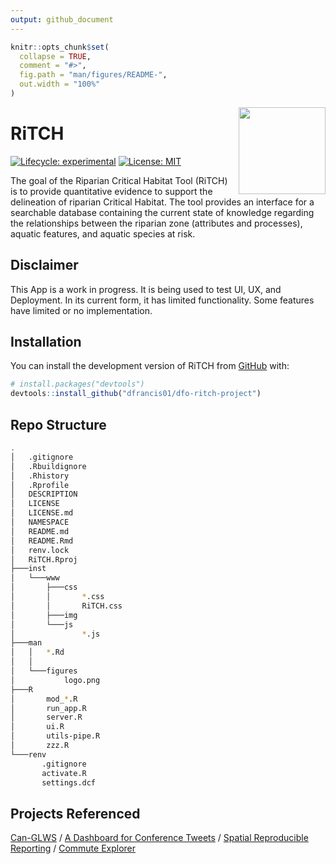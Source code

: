 ```yaml
---
output: github_document
---
```


<!-- README.md is generated from README.Rmd. Please edit that file -->

<!--
You'll still need to render `README.Rmd` regularly, to keep `README.md` up-to-date. `devtools::build_readme()` is handy for this. 
-->

```r
knitr::opts_chunk$set(
  collapse = TRUE,
  comment = "#>",
  fig.path = "man/figures/README-",
  out.width = "100%"
)
```
<!--RiTCH Logo-->
<img src="man/figures/logo.png" align="right" height="139"/>

<!--RiTCH Title-->
# **RiTCH**

<!-- badges: start -->

[![Lifecycle: experimental](https://img.shields.io/badge/lifecycle-experimental-orange.svg)](https://lifecycle.r-lib.org/articles/stages.html#experimental) [![License: MIT](https://img.shields.io/badge/License-MIT-brightgreen.svg)](https://opensource.org/licenses/MIT)
<!--release, build pass-->
<!-- badges: end -->

The goal of the Riparian Critical Habitat Tool (RiTCH) is to provide quantitative evidence to support the delineation of riparian Critical Habitat. The tool provides an interface for a searchable database containing the current state of knowledge regarding the relationships between the riparian zone (attributes and processes), aquatic features, and aquatic species at risk.

## Disclaimer

This App is a work in progress. It is being used to test UI, UX, and Deployment. In its current form, it has limited functionality. Some features have limited or no implementation.

## Installation

You can install the development version of RiTCH from [GitHub](https://github.com/) with:

``` r
# install.packages("devtools")
devtools::install_github("dfrancis01/dfo-ritch-project")
```
## Repo Structure
```bash
.
│   .gitignore
│   .Rbuildignore
│   .Rhistory
│   .Rprofile
│   DESCRIPTION
│   LICENSE
│   LICENSE.md
│   NAMESPACE
│   README.md
│   README.Rmd
│   renv.lock
│   RiTCH.Rproj
├───inst
│   └───www
│       ├───css
│       │       *.css
│       │       RiTCH.css
│       ├───img
│       └───js
│               *.js
├───man
│   │   *.Rd
│   │
│   └───figures
│           logo.png
├───R
│       mod_*.R
│       run_app.R
│       server.R
│       ui.R
│       utils-pipe.R
│       zzz.R
└───renv
       .gitignore
       activate.R
       settings.dcf
```

## Projects Referenced

[Can-GLWS](https://www.uoguelph.ca/watershed/glws/) / [A Dashboard for Conference Tweets](https://shiny.rstudio.com/gallery/conference-tweet-dashboard.html) / [Spatial Reproducible Reporting](https://github.com/dfo-mar-odis/shinySpatialApp) / [Commute Explorer](https://nz-stefan.shinyapps.io/commute-explorer-2/)
